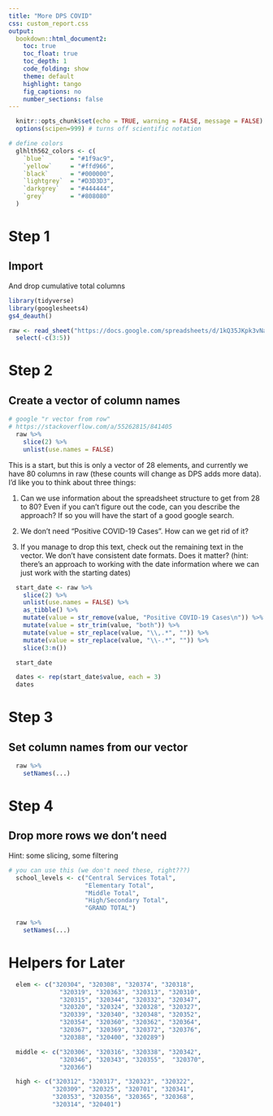 ```yaml
---
title: "More DPS COVID"
css: custom_report.css
output: 
  bookdown::html_document2:
    toc: true
    toc_float: true
    toc_depth: 1
    code_folding: show
    theme: default
    highlight: tango
    fig_captions: no
    number_sections: false
---
```


```r
  knitr::opts_chunk$set(echo = TRUE, warning = FALSE, message = FALSE)
  options(scipen=999) # turns off scientific notation

# define colors
  glhlth562_colors <- c(
    `blue`       = "#1f9ac9",
    `yellow`     = "#ffd966",
    `black`      = "#000000",
    `lightgrey`  = "#D3D3D3",
    `darkgrey`   = "#444444",
    `grey`       = "#808080"
  )
```

# Step 1

## Import

And drop cumulative total columns

```r
library(tidyverse)
library(googlesheets4)
gs4_deauth()

raw <- read_sheet("https://docs.google.com/spreadsheets/d/1kQ35JKpk3vNaM7ZfFK2DFb1B9kQIQ4IODr7lOM394nQ/edit#gid=769268401") %>%
  select(-c(3:5))
```
# Step 2

## Create a vector of column names

```r
# google "r vector from row"
# https://stackoverflow.com/a/55262815/841405
  raw %>%
    slice(2) %>%
    unlist(use.names = FALSE)
```

This is a start, but this is only a vector of 28 elements, and currently we have 80 columns in raw (these counts will change as DPS adds more data). I'd like you to think about three things:

1. Can we use information about the spreadsheet structure to get from 28 to 80? Even if you can't figure out the code, can you describe the approach? If so you will have the start of a good google search.

2. We don't need "Positive COVID-19 Cases\n". How can we get rid of it?

3. If you manage to drop this text, check out the remaining text in the vector. We don't have consistent date formats. Does it matter? (hint: there's an approach to working with the date information where we can just work with the starting dates)

```r
  start_date <- raw %>%
    slice(2) %>%
    unlist(use.names = FALSE) %>%
    as_tibble() %>% 
    mutate(value = str_remove(value, "Positive COVID-19 Cases\n")) %>%
    mutate(value = str_trim(value, "both")) %>%
    mutate(value = str_replace(value, "\\,.*", "")) %>%
    mutate(value = str_replace(value, "\\-.*", "")) %>%
    slice(3:n())

  start_date

  dates <- rep(start_date$value, each = 3)  
  dates
```


# Step 3

## Set column names from our vector

```r
  raw %>%
    setNames(...) 
```

# Step 4

## Drop more rows we don't need

Hint: some slicing, some filtering

```r
# you can use this (we don't need these, right???)
  school_levels <- c("Central Services Total",
                     "Elementary Total",
                     "Middle Total",
                     "High/Secondary Total",
                     "GRAND TOTAL")

  raw %>%
    setNames(...) 
```


# Helpers for Later

```r
  
  
  elem <- c("320304", "320308", "320374", "320318",
              "320319", "320363", "320313", "320310",
              "320315", "320344", "320332", "320347",
              "320320", "320324", "320328", "320327",
              "320339", "320340", "320348", "320352",
              "320354", "320360", "320362", "320364",
              "320367", "320369", "320372", "320376",
              "320388", "320400", "320289")

  middle <- c("320306", "320316", "320338", "320342",
              "320346", "320343", "320355",  "320370",
              "320366")

  high <- c("320312", "320317", "320323", "320322",
            "320309", "320325", "320701", "320341",
            "320353", "320356", "320365", "320368",
            "320314", "320401")
```

